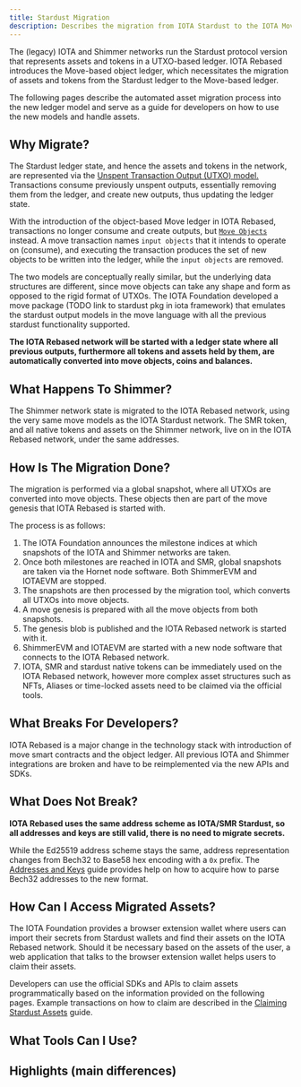```yaml
---
title: Stardust Migration
description: Describes the migration from IOTA Stardust to the IOTA Move-based ledger.
---
```


The (legacy) IOTA and Shimmer networks run the Stardust protocol version that represents assets and tokens in a UTXO-based ledger.
IOTA Rebased introduces the Move-based object ledger, which necessitates the migration of assets and tokens from the Stardust
ledger to the Move-based ledger.

The following pages describe the automated asset migration process into the new ledger model and serve as a guide for
developers on how to use the new models and handle assets.

## Why Migrate?

The Stardust ledger state, and hence the assets and tokens in the network, are represented via the [Unspent Transaction Output (UTXO) model.](https://github.com/iotaledger/tips/blob/main/tips/TIP-0020/tip-0020.md#utxo)
Transactions consume previously unspent outputs, essentially removing them from the ledger, and create new outputs, thus updating the ledger state.

With the introduction of the object-based Move ledger in IOTA Rebased, transactions no longer consume and create outputs,
but [`Move Objects`](../iota-101/objects/object-model.mdx) instead. A move transaction names `input objects` that it intends to operate on (consume), and executing
the transaction produces the set of new objects to be written into the ledger, while the `input objects` are removed.

The two models are conceptually really similar, but the underlying data structures are different, since move objects can
take any shape and form as opposed to the rigid format of UTXOs. The IOTA Foundation developed a move package (TODO link to stardust pkg in iota framework)
that emulates the stardust output models in the move language with all the previous stardust functionality supported.

**The IOTA Rebased network will be started with a ledger state where all previous outputs, furthermore all tokens and assets held
 by them, are automatically converted into move objects, coins and balances.**

## What Happens To Shimmer?

The Shimmer network state is migrated to the IOTA Rebased network, using the very same move models as the IOTA Stardust network.
The SMR token, and all native tokens and assets on the Shimmer network, live on in the IOTA Rebased network, under the same
addresses.

## How Is The Migration Done?

The migration is performed via a global snapshot, where all UTXOs are converted into move objects. These objects then
are part of the move genesis that IOTA Rebased is started with.

The process is as follows:
 1. The IOTA Foundation announces the milestone indices at which snapshots of the IOTA and Shimmer networks are taken.
 2. Once both milestones are reached in IOTA and SMR, global snapshots are taken via the Hornet node software. Both ShimmerEVM and IOTAEVM are stopped.
 3. The snapshots are then processed by the migration tool, which converts all UTXOs into move objects.
 4. A move genesis is prepared with all the move objects from both snapshots.
 5. The genesis blob is published and the IOTA Rebased network is started with it.
 6. ShimmerEVM and IOTAEVM are started with a new node software that connects to the IOTA Rebased network.
 7. IOTA, SMR and stardust native tokens can be immediately used on the IOTA Rebased network, however more complex asset
    structures such as NFTs, Aliases or time-locked assets need to be claimed via the official tools.

## What Breaks For Developers?

IOTA Rebased is a major change in the technology stack with introduction of move smart contracts and the object ledger.
All previous IOTA and Shimmer integrations are broken and have to be reimplemented via the new APIs and SDKs.

## What Does Not Break?

**IOTA Rebased uses the same address scheme as IOTA/SMR Stardust, so all addresses and keys are still valid, there is no
need to migrate secrets.**

While the Ed25519 address scheme stays the same, address representation changes from Bech32 to Base58 hex encoding with
 a `0x` prefix. The [Addresses and Keys](./addresses.mdx) guide provides help on how to acquire how to parse Bech32 addresses to the new format.

## How Can I Access Migrated Assets?

The IOTA Foundation provides a browser extension wallet where users can import their secrets from Stardust wallets and
find their assets on the IOTA Rebased network. Should it be necessary based on the assets of the user, a web application
that talks to the browser extension wallet helps users to claim their assets.

Developers can use the official SDKs and APIs to claim assets programmatically based on the information provided on the
following pages. Example transactions on how to claim are described in the [Claiming Stardust Assets](./claiming/claiming.mdx) guide.

## What Tools Can I Use?

## Highlights (main differences)
